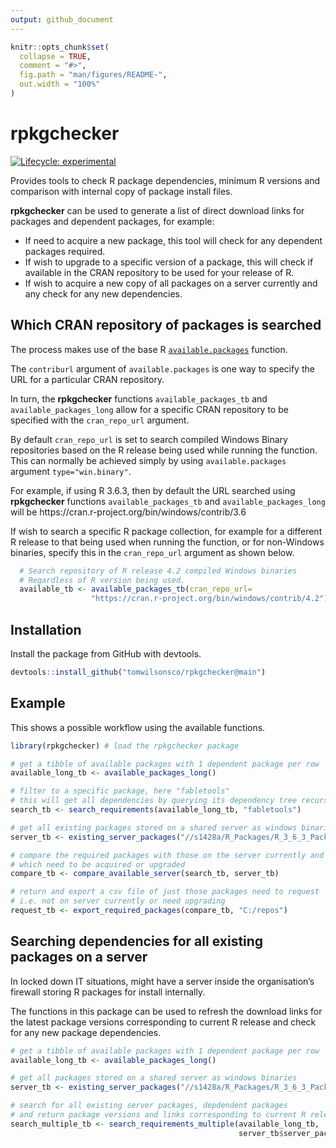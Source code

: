 ```yaml
---
output: github_document
---
```


<!-- README.md is generated from README.Rmd. Please edit that file -->

```r
knitr::opts_chunk$set(
  collapse = TRUE,
  comment = "#>",
  fig.path = "man/figures/README-",
  out.width = "100%"
)
```

# rpkgchecker

<!-- badges: start -->
[![Lifecycle: experimental](https://img.shields.io/badge/lifecycle-experimental-orange.svg)](https://www.tidyverse.org/lifecycle/#experimental)
<!-- badges: end -->

Provides tools to check R package dependencies, minimum R versions and comparison with internal copy of package install files.  

**rpkgchecker** can be used to generate a list of direct download links for packages and dependent packages, for example:

- If need to acquire a new package, this tool will check for any dependent packages required.
- If wish to upgrade to a specific version of a package, this will check if available in the CRAN repository to be used for your release of R.
- If wish to acquire a new copy of all packages on a server currently and any check for any new dependencies.

## Which CRAN repository of packages is searched
The process makes use of the base R [`available.packages`](https://www.rdocumentation.org/packages/utils/versions/3.6.2/topics/available.packages) function.  

The `contriburl` argument of `available.packages` is one way to specify the URL for a particular CRAN repository.  

In turn, the **rpkgchecker** functions `available_packages_tb` and `available_packages_long` allow for a specific CRAN repository to be specified with the `cran_repo_url` argument. 

By default `cran_repo_url` is set to search compiled Windows Binary repositories based on the R release being used while running the function. This can normally be achieved simply by using `available.packages` argument `type="win.binary"`.


For example, if using R 3.6.3, then by default the URL searched using **rpkgchecker** functions `available_packages_tb` and `available_packages_long` will be https://cran.r-project.org/bin/windows/contrib/3.6    

If wish to search a specific R package collection, for example for a different R release to that being used when running the function, or for non-Windows binaries, specify this in the `cran_repo_url` argument as shown below.

```r
  # Search repository of R release 4.2 compiled Windows binaries
  # Regardless of R version being used.
  available_tb <- available_packages_tb(cran_repo_url=
                  "https://cran.r-project.org/bin/windows/contrib/4.2")    
```

## Installation

Install the package from GitHub with devtools.

``` r
devtools::install_github("tomwilsonsco/rpkgchecker@main")
```

## Example

This shows a possible workflow using the available functions.

``` r
library(rpkgchecker) # load the rpkgchecker package

# get a tibble of available packages with 1 dependent package per row
available_long_tb <- available_packages_long()

# filter to a specific package, here "fabletools"
# this will get all dependencies by querying its dependency tree recursively
search_tb <- search_requirements(available_long_tb, "fabletools")

# get all existing packages stored on a shared server as windows binaries
server_tb <- existing_server_packages("//s1428a/R_Packages/R_3_6_3_Packages")

# compare the required packages with those on the server currently and indicate
# which need to be acquired or upgraded
compare_tb <- compare_available_server(search_tb, server_tb)

# return and export a csv file of just those packages need to request
# i.e. not on server currently or need upgrading
request_tb <- export_required_packages(compare_tb, "C:/repos")
```

## Searching dependencies for all existing packages on a server

In locked down IT situations, might have a server inside the organisation's firewall storing R packages for install internally.  

The functions in this package can be used to refresh the download links for the latest package versions corresponding to current R release and check for any new package dependencies.

```r
# get a tibble of available packages with 1 dependent package per row
available_long_tb <- available_packages_long()

# get all packages stored on a shared server as windows binaries
server_tb <- existing_server_packages("//s1428a/R_Packages/R_3_6_3_Packages")

# search for all existing server packages, depdendent packages 
# and return package versions and links corresponding to current R release.
search_multiple_tb <- search_requirements_multiple(available_long_tb, 
                                                   server_tb$server_package)
```
